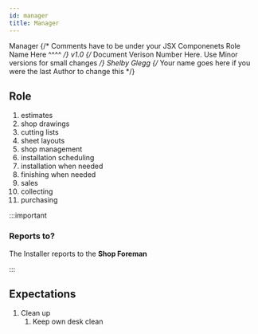 ---
id: manager
title: Manager
---

<span class="badge badge--primary">Manager</span>
{/* Comments have to be under your JSX Componenets
    Role Name Here ^^^^ */}
<span class="badge badge--secondary">v1.0</span>
{/* Document Verison Number Here. Use Minor versions for small changes */}
<span class="badge badge--success">Shelby Glegg</span>
{/* Your name goes here if you were the last Author to change this */}

## Role  

1. estimates 
2. shop drawings 
3. cutting lists 
4. sheet layouts 
5. shop management 
6. installation scheduling 
7. installation when needed 
8. finishing when needed 
9. sales 
10. collecting 
11. purchasing  
    
:::important

### Reports to?

The Installer reports to the **Shop Foreman**

:::

## Expectations
1.  Clean up
    1. Keep own desk clean 
    
